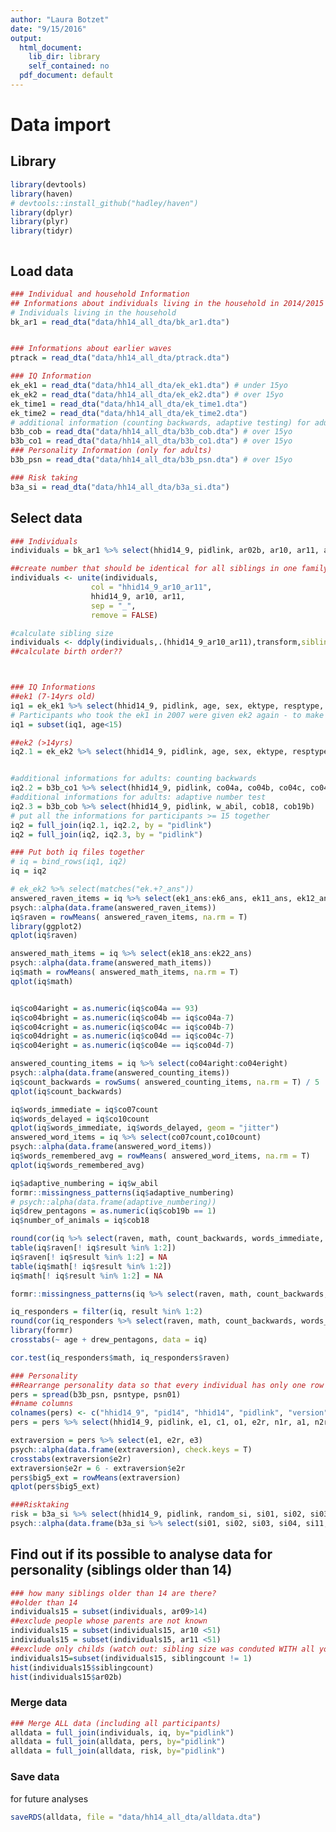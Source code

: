 ```yaml
---
author: "Laura Botzet"
date: "9/15/2016"
output:
  html_document:
    lib_dir: library
    self_contained: no
  pdf_document: default
---
```


# Data import {.tabset}

## Library
```r
library(devtools)
library(haven)
# devtools::install_github("hadley/haven")
library(dplyr)
library(plyr)
library(tidyr)



```


## Load data
```r
### Individual and household Information
## Informations about individuals living in the household in 2014/2015
# Individuals living in the household
bk_ar1 = read_dta("data/hh14_all_dta/bk_ar1.dta")


### Informations about earlier waves
ptrack = read_dta("data/hh14_all_dta/ptrack.dta")

### IQ Information
ek_ek1 = read_dta("data/hh14_all_dta/ek_ek1.dta") # under 15yo
ek_ek2 = read_dta("data/hh14_all_dta/ek_ek2.dta") # over 15yo
ek_time1 = read_dta("data/hh14_all_dta/ek_time1.dta")
ek_time2 = read_dta("data/hh14_all_dta/ek_time2.dta")
# additional information (counting backwards, adaptive testing) for adults
b3b_cob = read_dta("data/hh14_all_dta/b3b_cob.dta") # over 15yo
b3b_co1 = read_dta("data/hh14_all_dta/b3b_co1.dta") # over 15yo
### Personality Information (only for adults)
b3b_psn = read_dta("data/hh14_all_dta/b3b_psn.dta") # over 15yo

### Risk taking
b3a_si = read_dta("data/hh14_all_dta/b3a_si.dta")

```

## Select data
```r
### Individuals
individuals = bk_ar1 %>% select(hhid14_9, pidlink, ar02b, ar10, ar11, ar07, ar08day, ar08mth, ar08yr, ar09, ar18h)

##create number that should be identical for all siblings in one family
individuals <- unite(individuals,
                  col = "hhid14_9_ar10_ar11",
                  hhid14_9, ar10, ar11,
                  sep = "_",
                  remove = FALSE)

#calculate sibling size
individuals <- ddply(individuals,.(hhid14_9_ar10_ar11),transform,siblingcount=length(hhid14_9_ar10_ar11))
##calculate birth order??



### IQ Informations
##ek1 (7-14yrs old)
iq1 = ek_ek1 %>% select(hhid14_9, pidlink, age, sex, ektype, resptype, result, reason, ek1_ans, ek2_ans, ek3_ans, ek4_ans, ek5_ans, ek6_ans, ek7_ans, ek8_ans, ek9_ans, ek10_ans, ek11_ans, ek12_ans, ek13_ans, ek14_ans, ek15_ans, ek16_ans, ek17_ans, ek18_ans, ek19_ans, ek20_ans, ek21_ans, ek22_ans)
# Participants who took the ek1 in 2007 were given ek2 again - to make sure that the dont appear in both cognitive analyses we have to exclude them
iq1 = subset(iq1, age<15)

##ek2 (>14yrs)
iq2.1 = ek_ek2 %>% select(hhid14_9, pidlink, age, sex, ektype, resptype, result, reason, ek1_ans, ek2_ans, ek3_ans, ek4_ans, ek5_ans, ek6_ans, ek7_ans, ek8_ans, ek9_ans, ek10_ans, ek11_ans, ek12_ans, ek13_ans, ek14_ans, ek15_ans, ek16_ans, ek17_ans, ek18_ans, ek19_ans, ek20_ans, ek21_ans, ek22_ans)


#additional informations for adults: counting backwards
iq2.2 = b3b_co1 %>% select(hhid14_9, pidlink, co04a, co04b, co04c, co04d, co04e, co07count, co10count)
#additional informations for adults: adaptive number test
iq2.3 = b3b_cob %>% select(hhid14_9, pidlink, w_abil, cob18, cob19b)
# put all the informations for participants >= 15 together
iq2 = full_join(iq2.1, iq2.2, by = "pidlink")
iq2 = full_join(iq2, iq2.3, by = "pidlink")

### Put both iq files together
# iq = bind_rows(iq1, iq2)
iq = iq2

# ek_ek2 %>% select(matches("ek.+?_ans"))
answered_raven_items = iq %>% select(ek1_ans:ek6_ans, ek11_ans, ek12_ans)
psych::alpha(data.frame(answered_raven_items))
iq$raven = rowMeans( answered_raven_items, na.rm = T)
library(ggplot2)
qplot(iq$raven)

answered_math_items = iq %>% select(ek18_ans:ek22_ans)
psych::alpha(data.frame(answered_math_items))
iq$math = rowMeans( answered_math_items, na.rm = T)
qplot(iq$math)


iq$co04aright = as.numeric(iq$co04a == 93)
iq$co04bright = as.numeric(iq$co04b == iq$co04a-7)
iq$co04cright = as.numeric(iq$co04c == iq$co04b-7)
iq$co04dright = as.numeric(iq$co04d == iq$co04c-7)
iq$co04eright = as.numeric(iq$co04e == iq$co04d-7)

answered_counting_items = iq %>% select(co04aright:co04eright)
psych::alpha(data.frame(answered_counting_items))
iq$count_backwards = rowSums( answered_counting_items, na.rm = T) / 5
qplot(iq$count_backwards)

iq$words_immediate = iq$co07count
iq$words_delayed = iq$co10count
qplot(iq$words_immediate, iq$words_delayed, geom = "jitter")
answered_word_items = iq %>% select(co07count,co10count)
psych::alpha(data.frame(answered_word_items))
iq$words_remembered_avg = rowMeans( answered_word_items, na.rm = T)
qplot(iq$words_remembered_avg)

iq$adaptive_numbering = iq$w_abil
formr::missingness_patterns(iq$adaptive_numbering)
# psych::alpha(data.frame(adaptive_numbering))
iq$drew_pentagons = as.numeric(iq$cob19b == 1)
iq$number_of_animals = iq$cob18

round(cor(iq %>% select(raven, math, count_backwards, words_immediate, words_delayed, adaptive_numbering, number_of_animals, drew_pentagons), use = "pairwise.complete.obs"), 2)
table(iq$raven[! iq$result %in% 1:2])
iq$raven[! iq$result %in% 1:2] = NA
table(iq$math[! iq$result %in% 1:2])
iq$math[! iq$result %in% 1:2] = NA

formr::missingness_patterns(iq %>% select(raven, math, count_backwards, words_immediate, words_delayed, adaptive_numbering, number_of_animals, drew_pentagons))

iq_responders = filter(iq, result %in% 1:2)
round(cor(iq_responders %>% select(raven, math, count_backwards, words_immediate, words_delayed, adaptive_numbering, number_of_animals, drew_pentagons), use = "pairwise.complete.obs"), 2)
library(formr)
crosstabs(~ age + drew_pentagons, data = iq)

cor.test(iq_responders$math, iq_responders$raven)

### Personality
##Rearrange personality data so that every individual has only one row
pers = spread(b3b_psn, psntype, psn01)
##name columns
colnames(pers) <- c("hhid14_9", "pid14", "hhid14", "pidlink", "version", "module", "e1", "c1", "o1", "e2r", "n1r", "a1", "n2r", "o2", "c1r", "o3", "a2", "c2", "e3", "a3r", "n3")
pers = pers %>% select(hhid14_9, pidlink, e1, c1, o1, e2r, n1r, a1, n2r, o2, c1r, o3, a2, c2, e3, a3r, n3)

extraversion = pers %>% select(e1, e2r, e3)
psych::alpha(data.frame(extraversion), check.keys = T)
crosstabs(extraversion$e2r)
extraversion$e2r = 6 - extraversion$e2r
pers$big5_ext = rowMeans(extraversion)
qplot(pers$big5_ext)

###Risktaking
risk = b3a_si %>% select(hhid14_9, pidlink, random_si, si01, si02, si03, si04, si05, si11, si12, si13, si14, si15)
psych::alpha(data.frame(b3a_si %>% select(si01, si02, si03, si04, si11, si12, si13, si14)), check.keys = T)
```

## Find out if its possible to analyse data for personality (siblings older than 14)

```r
### how many siblings older than 14 are there?
##older than 14
individuals15 = subset(individuals, ar09>14)
##exclude people whose parents are not known
individuals15 = subset(individuals15, ar10 <51)
individuals15 = subset(individuals15, ar11 <51)
##exclude only childs (watch out: sibling size was conduted WITH all younger siblings!)
individuals15=subset(individuals15, siblingcount != 1)
hist(individuals15$siblingcount)
hist(individuals15$ar02b)
```


### Merge data

```r
### Merge ALL data (including all participants)
alldata = full_join(individuals, iq, by="pidlink")
alldata = full_join(alldata, pers, by="pidlink")
alldata = full_join(alldata, risk, by="pidlink")
```

### Save data

for future analyses

```r
saveRDS(alldata, file = "data/hh14_all_dta/alldata.dta")
```

